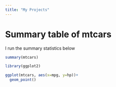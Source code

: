 ```yaml
---
title: "My Projects"
---
```



# Summary table of mtcars

I run the summary statistics below
```r
summary(mtcars)
```

```r
library(ggplot2)

ggplot(mtcars, aes(x=mpg, y=hp))+
  geom_point()




```










